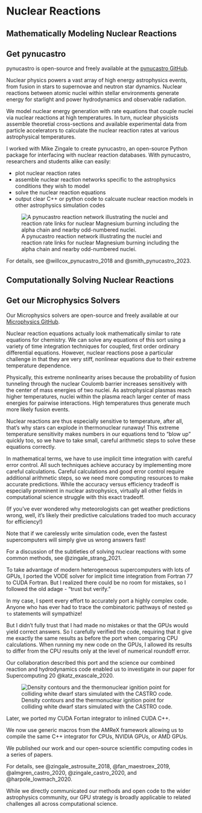 # Nuclear Reactions

## Mathematically Modeling Nuclear Reactions

::: {.callout-tip}
# Get pynucastro

pynucastro is open-source and freely available at the [pynucastro GitHub](https://github.com/pynucastro/pynucastro).
:::

Nuclear physics powers a vast array of high energy astrophysics events, from
fusion in stars to supernovae and neutron star dynamics. Nuclear reactions
between atomic nuclei within stellar environments generate energy for starlight
and power hydrodynamics and observable radiation.

We model nuclear energy generation with rate equations that couple nuclei via
nuclear reactions at high temperatures. In turn, nuclear physicists assemble
theoretial cross-sections and available experimental data from particle
accelerators to calculate the nuclear reaction rates at various astrophysical
temperatures.

I worked with Mike Zingale to create pynucastro, an open-source Python package
for interfacing with nuclear reaction databases. With pynucastro, researchers
and students alike can easily:

* plot nuclear reaction rates
* assemble nuclear reaction networks specific to the astrophysics conditions they wish to model
* solve the nuclear reaction equations
* output clear C++ or python code to calcuate nuclear reaction models in other astrophysics simulation codes

![A pynucastro reaction network illustrating the nuclei and reaction rate links for nuclear Magnesium burning including the alpha chain and nearby odd-numbered nuclei.](research/publications/pub0021/pub0021_f5.png)

For details, see @willcox_pynucastro_2018 and @smith_pynucastro_2023.

## Computationally Solving Nuclear Reactions

::: {.callout-tip}
# Get our Microphysics Solvers

Our Microphysics solvers are open-source and freely available at our [Microphysics GitHub](https://github.com/AMReX-Astro/Microphysics).
:::

Nuclear reaction equations actually look mathematically similar to rate
equations for chemistry. We can solve any equations of this sort using a variety
of time integration techniques for coupled, first order ordinary differential
equations. However, nuclear reactions pose a particular challenge in that they
are very stiff, nonlinear equations due to their extreme temperature dependence.

Physically, this extreme nonlinearity arises because the probability of fusion
tunneling through the nuclear Coulomb barrier increases sensitively with the
center of mass energies of two nuclei. As astrophysical plasmas reach higher
temperatures, nuclei within the plasma reach larger center of mass energies for
pairwise interactions. High temperatures thus generate much more likely fusion
events.

Nuclear reactions are thus especially sensitive to temperature, after
all, that's why stars can explode in thermonuclear runaway! This extreme
temperature sensitivity makes numbers in our equations tend to "blow up"
quickly too, so we have to take small, careful arithmetic steps to solve these
equations correctly.

In mathematical terms, we have to use implicit time integration with careful
error control. All such techniques achieve accuracy by implementing more
careful calculations. Careful calculations and good error control require
additional arithmetic steps, so we need more computing resources to make
accurate predictions. While the accuracy versus efficiency tradeoff is
especially prominent in nuclear astrophysics, virtually all other fields in
computational science struggle with this exact tradeoff.

(If you've ever wondered why meteorologists can get weather predictions wrong,
 well, it's likely their predictive calculations traded too much accuracy for
 efficiency!)

Note that if we carelessly write simulation code, even the fastest supercomputers
will simply give us wrong answers fast!

For a discussion of the subtleties of solving nuclear reactions with some common methods,
see @zingale_strang_2021.

To take advantage of modern heterogeneous supercomputers with lots of GPUs, I
ported the VODE solver for implicit time integration from Fortran 77 to CUDA
Fortran. But I realized there could be no room for mistakes, so I followed the
old adage - "trust but verify."

In my case, I spent every effort to accurately port a highly complex code.
Anyone who has ever had to trace the combinatoric pathways of nested `go to`
statements will sympathize!

But I didn't fully trust that I had made no mistakes or that the GPUs would
yield correct answers. So I carefully verified the code, requiring that it give
me exactly the same results as before the port when comparing CPU calculations.
When running my new code on the GPUs, I allowed its results to differ from the
CPU results only at the level of numerical roundoff error.

Our collaboration described this port and the science our combined reaction and
hydrodynamics code enabled us to investigate in our paper for Supercomputing 20
@katz_exascale_2020.

![Density contours and the thermonuclear ignition point for colliding white dwarf stars simulated with the CASTRO code.](research/publications/pub0014/pub0014_f4.png)

Later, we ported my CUDA Fortan integrator to inlined CUDA C++.

We now use generic macros from the AMReX framework allowing us to compile the
same C++ integrator for CPUs, NVIDIA GPUs, or AMD GPUs.

We published our work and our open-source scientific computing codes in a
series of papers.

For details, see @zingale_astrosuite_2018, @fan_maestroex_2019,
@almgren_castro_2020, @zingale_castro_2020, and @harpole_lowmach_2020.

While we directly communicated our methods and open code to the wider
astrophysics community, our GPU strategy is broadly applicable to related
challenges all across computational science.
